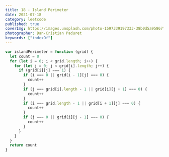 ```yaml
---
title: 18 - Island Perimeter
date: 2021-07-18
category: leetcode
published: true
coverImg: https://images.unsplash.com/photo-1597339197333-38b0d5a95867?ixlib=rb-1.2.1&ixid=MnwxMjA3fDB8MHxwaG90by1wYWdlfHx8fGVufDB8fHx8&auto=format&fit=crop&w=1593&q=80
photographer: Dan-Cristian Paduret
keywords: ["indexOf"]
---
```


```js
var islandPerimeter = function (grid) {
  let count = 0
  for (let i = 0; i < grid.length; i++) {
    for (let j = 0; j < grid[i].length; j++) {
      if (grid[i][j] === 1) {
        if (i === 0 || grid[i - 1][j] === 0) {
          count++
        }
        if (j === grid[i].length - 1 || grid[i][j + 1] === 0) {
          count++
        }
        if (i === grid.length - 1 || grid[i + 1][j] === 0) {
          count++
        }
        if (j === 0 || grid[i][j - 1] === 0) {
          count++
        }
      }
    }
  }
  return count
}
```
